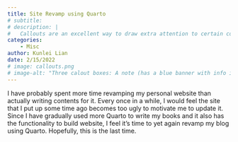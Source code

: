 ```yaml
---
title: Site Revamp using Quarto
# subtitle: 
# description: |
#   Callouts are an excellent way to draw extra attention to certain concepts, or to more clearly indicate that certain content is supplemental or applicable to only some scenarios.
categories:
    - Misc
author: Kunlei Lian
date: 2/15/2022
# image: callouts.png
# image-alt: "Three calout boxes: A note (has a blue banner with info icon preceding the header), a tip (has a green banner with lightbulb icon preceding the header), and an important (has a red banner with info exclamation-point icon preceding the header)."
---
```


I have probably spent more time revamping my personal website than actually writing contents for it.
Every once in a while, I would feel the site that I put up some time ago becomes too ugly to motivate me to update it.
Since I have gradually used more Quarto to write my books and it also has the functionality to build website, I feel it's time to yet again revamp my blog using Quarto.
Hopefully, this is the last time.

